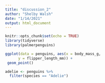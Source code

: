 ```yaml
---
title: "discussion_2"
author: "Shelby Walsh"
date: "1/14/2021"
output: html_document
---
```


```r
knitr::opts_chunk$set(echo = TRUE)
library(tidyverse)
library(palmerpenguins)
```


```r
ggplot(data = penguins, aes(x = body_mass_g, 
      y = flipper_length_mm)) + 
 geom_point()
```

```r
adelie <- penguins %>% 
  filter(species == "Adelie")
```


